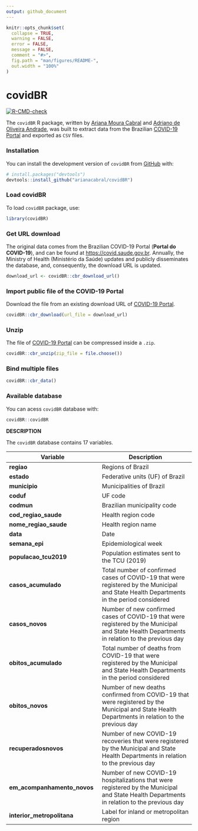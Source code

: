 ```yaml
---
output: github_document
---
```


<!-- README.md is generated from README.Rmd. Please edit that file -->

```r
knitr::opts_chunk$set(
  collapse = TRUE,
  warning = FALSE,
  error = FALSE,
  message = FALSE,
  comment = "#>",
  fig.path = "man/figures/README-",
  out.width = "100%"
)
```

# covidBR

<!-- badges: start -->
[![R-CMD-check](https://github.com/arianacabral/covidBR/workflows/R-CMD-check/badge.svg)](https://github.com/arianacabral/covidBR/actions)
<!-- badges: end -->

The `covidBR` R package, written by [Ariana Moura Cabral](https://orcid.org/0000-0002-9804-353X) and [Adriano de Oliveira Andrade](https://orcid.org/0000-0002-5689-6606), was built to extract data from the Brazilian [COVID-19 Portal](https://covid.saude.gov.br) and exported as `CSV` files.

### Installation

You can install the development version of `covidBR` from [GitHub](https://github.com/) with:

```r
# install.packages("devtools")
devtools::install_github("arianacabral/covidBR")
```

### Load covidBR

To load `covidBR` package, use: 

```r
library(covidBR)
```

### Get URL download

The original data comes from the Brazilian COVID-19 Portal (**Portal do COVID-19**), and can be found at <https://covid.saude.gov.br>. Annually, the Ministry of Health (Ministério da Saúde) updates and publicly disseminates the database, and, consequently, the download URL is updated.

```r
download_url <- covidBR::cbr_download_url()
```

### Import public file of the COVID-19 Portal

Download the file from an existing download URL of [COVID-19 Portal](https://covid.saude.gov.br).

```r
covidBR::cbr_download(url_file = download_url)
```

### Unzip

The file of [COVID-19 Portal](https://covid.saude.gov.br) can be compressed inside a `.zip`.

```r
covidBR::cbr_unzip(zip_file = file.choose())
```

### Bind multiple files

```r
covidBR::cbr_data()
```

### Available database 

You can acess `covidBR` database with:

```r
covidBR::covidBR
```

**DESCRIPTION**

The `covidBR` database contains 17 variables.

|Variable|Description|
|-----|-----|
|**regiao**|Regions of Brazil|
|**estado**|Federative units (UF) of Brazil|
|**municipio**|Municipalities of Brazil|
|**coduf**|UF code|
|**codmun**|Brazilian municipality code|
|**cod_regiao_saude**|Health region code|
|**nome_regiao_saude**|Health region name|
|**data**|Date|
|**semana_epi**|Epidemiological week|
|**populacao_tcu2019**|Population estimates sent to the TCU (2019)|
|**casos_acumulado**|Total number of confirmed cases of COVID-19 that were registered by the Municipal and State Health Departments in the period considered|
|**casos_novos**|Number of new confirmed cases of COVID-19 that were registered by the Municipal and State Health Departments in relation to the previous day|
|**obitos_acumulado**|Total number of deaths from COVID-19 that were registered by the Municipal and State Health Departments in the period considered|
|**obitos_novos**|Number of new deaths confirmed from COVID-19 that were registered by the Municipal and State Health Departments in relation to the previous day|
|**recuperadosnovos**|Number of new COVID-19 recoveries that were registered by the Municipal and State Health Departments in relation to the previous day|
|**em_acompanhamento_novos**|Number of new COVID-19 hospitalizations that were registered by the Municipal and State Health Departments in relation to the previous day|
|**interior_metropolitana**|Label for inland or metropolitan region|
